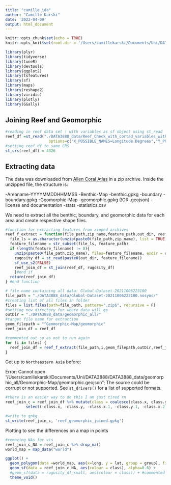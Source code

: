 ```yaml
---
title: "camille_ida"
author: "Camille Karski"
date: '2022-04-09'
output: html_document
---
```


```r
knitr::opts_chunk$set(echo = TRUE)
knitr::opts_knit$set(root.dir = '/Users/camillekarski/Documents/Uni/DATA3888')

library(plyr)
library(tidyverse)
library(tuneR)
library(devtools)
library(ggplot2)
library(tsfeatures)
library(sf)
library(maps)
library(reshape2)
library(viridis)
library(plotly)
library(GGally)
```

## Joining Reef and Geomorphic 

```r
#reading in reef data set ! with variables as sf object using st_read
reef_df =st_read("./DATA3888_data/Reef_Check_with_cortad_variables_with_annual_rate_of_SST_change.csv",
                   options=c("X_POSSIBLE_NAMES=Longitude.Degrees","Y_POSSIBLE_NAMES=Latitude.Degrees"))
#setting reef_df to same CRS 
st_crs(reef_df) = 4326

```

## Extracting data 

The data was downloaded from [Allen Coral Atlas](https://allencoralatlas.org/resources/) in a zip archive. Inside the unzipped file, the structure is: 

-Areaname-YYYYMMDDHHMMSS
  -Benthic-Map
    -benthic.gpkg
  -boundary
    -boundary.gpkg
  -Geomorphic-Map
    -geomorphic.gpkg (!OR .geojson)
  -license and documentation
  -stats
    -statistics.csv

We need to extract all the benthic, boundary, and geomorphic data for each area and create respective shape files. 

```r
#function for extracting features from zipped archives 
reef_f_extract = function(file_path,zip_name,feature_path,out_dir, reef_df){
  file_ls = as.character(unzip(paste0(file_path,zip_name), list = TRUE)$Name)
  feature_filename = str_subset(file_ls, feature_path)
  if (length(feature_filename) != 0){
    unzip(paste0(file_path,zip_name), files=feature_filename, exdir = out_dir)
    rugosity_df = st_read(paste0(out_dir, feature_filename))
    sf_use_s2(FALSE)
    reef_join_df = st_join(reef_df, rugosity_df)
    }#end if
  return(reef_join_df)
} #end function
```
```r
# file name containing all data: Global-Dataset-20211006223100
file_path = "./DATA3888_data/Global-Dataset-20211006223100.nosync/"
#creating list of all files in folder 
files = list.files(path=file_path, pattern=".zip$", recursive = F)
#setting new directory for where data will go 
outDir = "./DATA3888_data/geomorphic_all/"
#target file name for extraction 
geom_filepath = "^Geomorphic-Map/geomorphic"
reef_join_df = reef_df

#commented out so as not to run again 
for (i in files) {
  reef_join_df = reef_f_extract(file_path,i,geom_filepath,outDir,reef_join_df)
} 

```

Got up to `Northeastern Asia` before:

Error: Cannot open "/Users/camillekarski/Documents/Uni/DATA3888/DATA3888_data/geomorphic_all/Geomorphic-Map/geomorphic.geojson"; The source could be corrupt or not supported. See `st_drivers()` for a list of supported formats.

```r
#there is an easier way to do this I am just tired rn
reef_join_c = reef_join_df %>% mutate(class = coalesce(class.x, class.y, class.x.1, class.y.1, class.x.2, class.y.2, class.x.3, class.y.3, class.x.4, class.y.4, class.x.5, class.y.5, class.x.6, class.y.6)) %>%
         select(-class.x, -class.y, -class.x.1, -class.y.1, -class.x.2, -class.y.2, -class.x.3, -class.y.3, -class.x.4, -class.y.4, -class.x.5, -class.y.5, -class.x.6, -class.y.6)

#write to gpkg
st_write(reef_join_c, 'reef_geomorphic_joined.gpkg')
```
Plotting to see the differences on a map in points

```r
#removing NAs for vis
reef_join_c_NA = reef_join_c %>% drop_na()
world_map = map_data("world")

ggplot() +  
  geom_polygon(data =world_map, aes(x=long, y = lat, group = group), fill="grey", alpha=0.3) +
  geom_sf(data = reef_join_c_NA, aes(colour = class), alpha=0.6) +
  #geom_sf(data = rugosity_df_small, aes(colour = class)) + #commented out as dataset is too large 
  theme_void()

```






